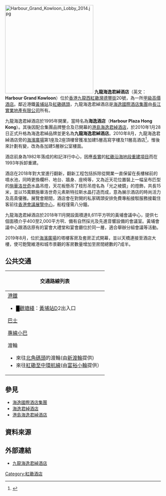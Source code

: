 {{Infobox hotel
| hotel_name =Harbour Grand Kowloon<br>九龍海逸君綽酒店
| image              = Harbour Grand Kowloon hotel.jpg
| image_width        = 280px
| caption            = 九龍海逸君綽酒店
| location           = [[九龍西|九龍西]][[紅磡|紅磡]][[德豐街|德豐街]]20號
| coordinates        =
| opening_date       = 1995年
| former            = 和記洋行中心
| stars              = [[甲級高價酒店|甲級高價酒店]]
| closing_date       =
| developer          =
| operator           =[[海逸國際酒店集團|海逸國際酒店集團]]
| owner              =[[長江實業地產有限公司|長江實業地產有限公司]]
| number_of_restaurants =
| number_of_rooms    = 914間（554間酒店大樓客房與套房及360間塔樓客房與套房）
| number_of_suites   =
| floor_area         =
| floors             = 
| parking            =
| website            =[http://www.harbourgrand.com/kowloon/default-zt.html 九龍海逸君綽酒店網頁]
| footnotes          =
}}
[[File:Harbour_Grand_Kowloon_Lobby_2014.jpg|285px]]
'''九龍海逸君綽酒店'''（英文：'''Harbour Grand Kowloon'''）位於[[香港|香港]][[九龍西|九龍西]][[紅磡灣|紅磡灣]][[德豐街|德豐街]]20號，為一所[[甲級高價酒店|甲級高價酒店]]。鄰近港鐵[[黃埔站_(香港)|黃埔站]]及[[紅磡碼頭|紅磡碼頭]]，九龍海逸君綽酒店是[[海逸國際酒店集團|海逸國際酒店集團]]由[[長江實業地產有限公司|長江實業地產有限公司]]所有。

九龍海逸君綽酒店於1995年開業，當時名為'''海逸酒店'''（'''Harbour Plaza Hong Kong'''）。其後因配合集團品牌整合及已開幕的[[港島海逸君綽酒店|港島海逸君綽酒店]]，於2010年1月28日正式升格為海逸君綽品牌並更名為'''九龍海逸君綽酒店'''。2010年8月，九龍海逸君綽酒店旁的[[海濱廣場_(紅磡)|海濱廣場]]第1座及2座頂樓曾獲准加建5層高寫字樓及11層高酒店<ref>{{cite web |url=http://orientaldaily.on.cc/cnt/finance/20100827/00204_002.html |title=港島8建築圖則獲批 |publisher=[[東方日報_(香港)|東方日報 (香港)]] |date=2010年8月27日 |accessdate=2016年7月28日 |archive-date=2017年2月22日 |archive-url=https://web.archive.org/web/20170222065259/http://orientaldaily.on.cc/cnt/finance/20100827/00204_002.html |dead-url=no }}{{zh-hant}}</ref>，惟後來計劃有變，改為各加建5層辦公室樓面。

酒店前身為1982年落成的和記洋行中心，因應[[長江實業地產有限公司|長實]]的[[紅磡沿海地段重建項目|紅磡沿海地段重建項目]]而在1993年拆卸重建。

酒店在2018年對大堂進行翻新，翻新工程包括拆除從開業一直保留在長樓梯前的噴水池，同時更換欄杆、地台、牆身、座椅等，又為近天花位置裝上一幅呈布匹型的[[施華洛世奇|施華洛世奇]]水晶吊燈，天花板懸吊了枝形吊燈名為「光之棱鏡」的燈飾，共長15米，並以15萬顆施華洛世奇元素斯特拉斯水晶打造而成，意為展示酒店的時尚活力及高貴優雅。展覽會期間，酒店會在對開的私家碼頭安排免費專船接駁服務接載住客前往[[香港會議展覽中心|香港會議展覽中心]]，船程僅需八分鐘。

九龍海逸君綽酒店於2018年11月開設面積達8,611平方呎的黃埔會議中心，提供七個面積介乎400至2,000平方呎、備有自然採光及先進音響設備的會議室。黃埔會議中心跟酒店原有的宴會大禮堂和宴會廳位於同一層，適合舉辦分組會議等活動。

2019年8月，位於[[海濱廣場_(紅磡)|海濱廣場]]的塔樓客房及套房正式開幕，並以天橋連接至酒店大樓，使可飽覽維港和城市景觀的客房數量增加至房間總數的7成半。

== 公共交通 ==
{| class="mw-collapsible mw-collapsed wikitable" style="background:yellow; margin: 0 auto; width: auto;" 
! 交通路線列表
|-
|
;[[港鐵|港鐵]]
*<font color="{{觀塘綫色彩}}">█</font>[[觀塘綫|觀塘綫]]：[[黃埔站_(香港)|黃埔站]]D2出入口
;[[香港巴士|巴士]]
{{九龍新界巴士簡單列表|3B|5D|7B|8A|8P|12A|15|30X|85S|85X|230X|268B|269B|297|796X}}
{{大嶼山巴士簡單列表|1R|A23|E23|E23A|N23}}{{過海隧道巴士簡單列表|115|115P}}
;[[香港小巴|專線小巴]]
{{九龍專線小巴簡單列表|2|2A|2M|6|6X|13}}
;渡輪
*來往[[北角碼頭|北角碼頭]]的渡輪(由[[新渡輪|新渡輪]]提供)
*來往[[紅磡至中環航線|紅磡至中環航線]](由[[富裕小輪|富裕小輪]]提供）
|}

== 參見 ==
*[[海逸國際酒店集團|海逸國際酒店集團]]
*[[海逸君綽酒店|海逸君綽酒店]]
*[[港島海逸君綽酒店|港島海逸君綽酒店]]

== 資料來源 ==
{{reflist}}

== 外部連結 ==
* [http://www.harbourgrand.com/kowloon/ 九龍海逸君綽酒店] {{Wayback|url=http://www.harbourgrand.com/kowloon/ |date=20111104114143 }}
{{長江集團}}

[[Category:紅磡酒店|Category:紅磡酒店]]